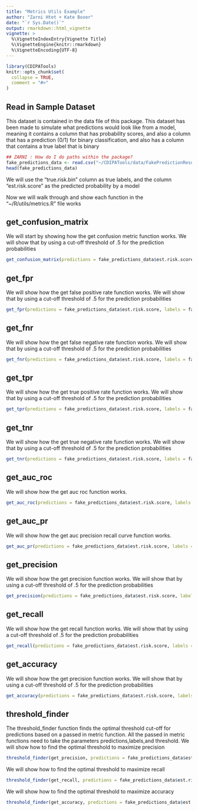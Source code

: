 ```yaml
---
title: "Metrics Utils Example"
author: "Zarni Htet + Kate Boxer"
date: "`r Sys.Date()`"
output: rmarkdown::html_vignette
vignette: >
  %\VignetteIndexEntry{Vignette Title}
  %\VignetteEngine{knitr::rmarkdown}
  %\VignetteEncoding{UTF-8}
---
```


```r
library(CDIPATools)
knitr::opts_chunk$set(
  collapse = TRUE,
  comment = "#>"
)
```
## Read in Sample Dataset

This dataset is contained in the data file of this package.  This dataset has been made to simulate what predictions would look like from a model, meaning it contains a column that has probability scores, and also a column that has a prediction (0/1) for binary classification, and also has a column that contains a true label that is binary

```r

## ZARNI : How do I do paths within the package?
fake_predictions_data <- read.csv("~/CDIPATools/data/FakePredictionResults.csv",stringsAsFactors = FALSE)
head(fake_predictions_data)
```
We will use the "true.risk.bin" column as true labels, and the column "est.risk.score" as the predicted probability by a model

Now we will walk through and show each function in the "~/R/utils/metrics.R" file works

## get_confusion_matrix

We will start by showing how the get confusion metric function works.  We will show that by using a cut-off threshold of .5 for the prediction probabilities

```r
get_confusion_matrix(predictions = fake_predictions_data$est.risk.score, labels = fake_predictions_data$true.risk.bin, threshold = .5)
```
## get_fpr

We will show how the get false positive rate function works.  We will show that by using a cut-off threshold of .5 for the prediction probabilities

```r
get_fpr(predictions = fake_predictions_data$est.risk.score, labels = fake_predictions_data$true.risk.bin, threshold = .5)
```
## get_fnr

We will show how the get false negative rate function works.  We will show that by using a cut-off threshold of .5 for the prediction probabilities

```r
get_fnr(predictions = fake_predictions_data$est.risk.score, labels = fake_predictions_data$true.risk.bin, threshold = .5)
```
## get_tpr

We will show how the get true positive rate function works.  We will show that by using a cut-off threshold of .5 for the prediction probabilities

```r
get_tpr(predictions = fake_predictions_data$est.risk.score, labels = fake_predictions_data$true.risk.bin, threshold = .5)
```
## get_tnr

We will show how the get true negative rate function works.  We will show that by using a cut-off threshold of .5 for the prediction probabilities

```r
get_tnr(predictions = fake_predictions_data$est.risk.score, labels = fake_predictions_data$true.risk.bin, threshold = .5)
```
## get_auc_roc

We will show how the get auc roc function works.

```r
get_auc_roc(predictions = fake_predictions_data$est.risk.score, labels = fake_predictions_data$true.risk.bin)
```
## get_auc_pr

We will show how the get auc precision recall curve function works.

```r
get_auc_pr(predictions = fake_predictions_data$est.risk.score, labels = fake_predictions_data$true.risk.bin)
```
## get_precision

We will show how the get precision function works.  We will show that by using a cut-off threshold of .5 for the prediction probabilities

```r
get_precision(predictions = fake_predictions_data$est.risk.score, labels = fake_predictions_data$true.risk.bin, threshold = .5)
```
## get_recall

We will show how the get recall function works.  We will show that by using a cut-off threshold of .5 for the prediction probabilities

```r
get_recall(predictions = fake_predictions_data$est.risk.score, labels = fake_predictions_data$true.risk.bin, threshold = .5)
```
## get_accuracy

We will show how the get precision function works.  We will show that by using a cut-off threshold of .5 for the prediction probabilities

```r
get_accuracy(predictions = fake_predictions_data$est.risk.score, labels = fake_predictions_data$true.risk.bin, threshold = .5)
```
## threshold_finder

The threshold_finder function finds the optimal threshold cut-off for predictions based on a passed in metric function.  All the passed in metric functions need to take the parameters predictions,labels,and threshold.  We will show how to find the optimal threshold to maximize precision
```r
threshold_finder(get_precision, predictions = fake_predictions_data$est.risk.score, labels = fake_predictions_data$true.risk.bin)
```
We will show how to find the optimal threshold to maximize recall

```r
threshold_finder(get_recall, predictions = fake_predictions_data$est.risk.score, labels = fake_predictions_data$true.risk.bin)
```
We will show how to find the optimal threshold to maximize accuracy

```r
threshold_finder(get_accuracy, predictions = fake_predictions_data$est.risk.score, labels = fake_predictions_data$true.risk.bin)
```
